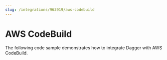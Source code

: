```yaml
---
slug: /integrations/963919/aws-codebuild
---
```


# AWS CodeBuild

The following code sample demonstrates how to integrate Dagger with AWS CodeBuild.

```yaml title="buildspec.yml" file=./snippets/buildspec.yml
```
